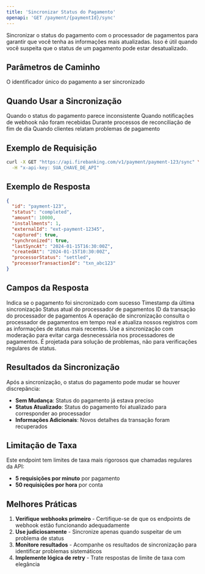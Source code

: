 ```yaml
---
title: 'Sincronizar Status do Pagamento'
openapi: 'GET /payment/{paymentId}/sync'
---
```


Sincronizar o status do pagamento com o processador de pagamentos para garantir que você tenha as informações mais atualizadas. Isso é útil quando você suspeita que o status de um pagamento pode estar desatualizado.

## Parâmetros de Caminho

<ParamField path="paymentId" type="string" required>
  O identificador único do pagamento a ser sincronizado
</ParamField>

## Quando Usar a Sincronização

<CardGroup cols={2}>
  <Card title="Discrepância de Status" icon="refresh">
    Quando o status do pagamento parece inconsistente
  </Card>
  <Card title="Falha de Webhook" icon="webhook">
    Quando notificações de webhook não foram recebidas
  </Card>
  <Card title="Reconciliação Manual" icon="balance-scale">
    Durante processos de reconciliação de fim de dia
  </Card>
  <Card title="Consulta de Cliente" icon="phone">
    Quando clientes relatam problemas de pagamento
  </Card>
</CardGroup>

## Exemplo de Requisição

```bash cURL
curl -X GET "https://api.firebanking.com/v1/payment/payment-123/sync" \
  -H "x-api-key: SUA_CHAVE_DE_API"
```

## Exemplo de Resposta

```json Resposta
{
  "id": "payment-123",
  "status": "completed",
  "amount": 10000,
  "installments": 1,
  "externalId": "ext-payment-12345",
  "captured": true,
  "synchronized": true,
  "lastSyncAt": "2024-01-15T16:30:00Z",
  "createdAt": "2024-01-15T10:30:00Z",
  "processorStatus": "settled",
  "processorTransactionId": "txn_abc123"
}
```

## Campos da Resposta

<ResponseField name="synchronized" type="boolean">
  Indica se o pagamento foi sincronizado com sucesso
</ResponseField>

<ResponseField name="lastSyncAt" type="string">
  Timestamp da última sincronização
</ResponseField>

<ResponseField name="processorStatus" type="string">
  Status atual do processador de pagamentos
</ResponseField>

<ResponseField name="processorTransactionId" type="string">
  ID da transação do processador de pagamentos
</ResponseField>

<Info>
  A operação de sincronização consulta o processador de pagamentos em tempo real e atualiza nossos registros com as informações de status mais recentes.
</Info>

<Warning>
  Use a sincronização com moderação para evitar carga desnecessária nos processadores de pagamentos. É projetada para solução de problemas, não para verificações regulares de status.
</Warning>

## Resultados da Sincronização

Após a sincronização, o status do pagamento pode mudar se houver discrepância:

- **Sem Mudança**: Status do pagamento já estava preciso
- **Status Atualizado**: Status do pagamento foi atualizado para corresponder ao processador
- **Informações Adicionais**: Novos detalhes da transação foram recuperados

## Limitação de Taxa

Este endpoint tem limites de taxa mais rigorosos que chamadas regulares da API:
- **5 requisições por minuto** por pagamento
- **50 requisições por hora** por conta

## Melhores Práticas

1. **Verifique webhooks primeiro** - Certifique-se de que os endpoints de webhook estão funcionando adequadamente
2. **Use judiciosamente** - Sincronize apenas quando suspeitar de um problema de status
3. **Monitore resultados** - Acompanhe os resultados de sincronização para identificar problemas sistemáticos
4. **Implemente lógica de retry** - Trate respostas de limite de taxa com elegância